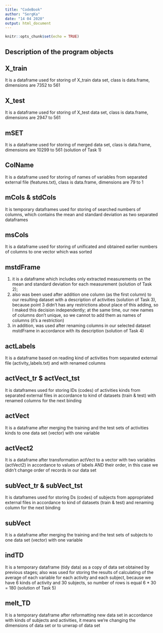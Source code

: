 ---
title: "CodeBook"
author: "SergKa"
date: "14 04 2020"
output: html_document
---

```{r setup, include=FALSE}
knitr::opts_chunk$set(echo = TRUE)
```
## Description of the program objects
## X_train
It is a dataframe used for storing of X_train data set, class is data.frame, dimensions are 7352 to 561

## X_test
It is a dataframe used for storing of X_test data set, class is data.frame, dimensions are 2947 to 561

## mSET
It is a dataframe used for storing of merged data set, class is data.frame, dimensions are 10299 to 561 (solution of Task 1)

## ColName
It is a dataframe used for storing of names of variables from separated external file (features.txt), class is data.frame, dimensions are 79 to 1

## mCols & stdCols
It is temporary dataframes used for storing of searched numbers of columns, which contains the mean and standard deviation as two separated dataframes

## msCols
It is a dataframe used for storing of unificated and obtained earlier numbers of columns to one vector which was sorted

## mstdFrame
1. it is a dataframe which includes only extracted measurements on the mean and standard deviation for each measurement (solution of Task 2);
2. also was been used after addition one column (as the first column) to our resulting dataset with a description of activities (solution of Task 3), because point 3 didn't has any restrictions about place of this adding, so I maked this decision independently; at the same time, our new names of columns don't unique, so we cannot to add them as names of columns (it's a restriction)
3. in addition, was used after renaming columns in our selected dataset mstdFrame in accordance with its description (solution of Task 4)

## actLabels
It is a dataframe based on reading kind of activities from separated external file (activity_labels.txt) and with renamed columns

## actVect_tr $ actVect_tst
It is dataframes used for storing IDs (codes) of activities kinds from separated external files in accordance to kind of datasets (train & test) with renamed columns for the next binding

## actVect
It is a dataframe after merging the training and the test sets of activities kinds to one data set (vector) with one variable

## actVect2
It is a dataframe after transformation actVect to a vector with two variables (actVect2) in accordance to values of labels AND their order, in this case we didn't change order of records in our data set

## subVect_tr & subVect_tst
It is dataframes used for storing Ds (codes) of subjects from appropriated external files in accordance to kind of datasets (train & test) and renaming column for the next binding

## subVect
It is a dataframe after merging the training and the test sets of subjects to one data set (vector) with one variable

## indTD
It is a temporary dataframe (tidy data) as a copy of data set obtained by previous stages; also was used for storing the results of calculating of the average of each variable for each activity and each subject, because we have 6 kinds of activity and 30 subjects, so number of rows is equal 6 * 30 = 180 (solution of Task 5)

## melt_TD
It is a temporary dataframe after reformatting new data set in accordance with kinds of subjects and activities, it means we're changing the dimensions of data set or to unwrap of data set
